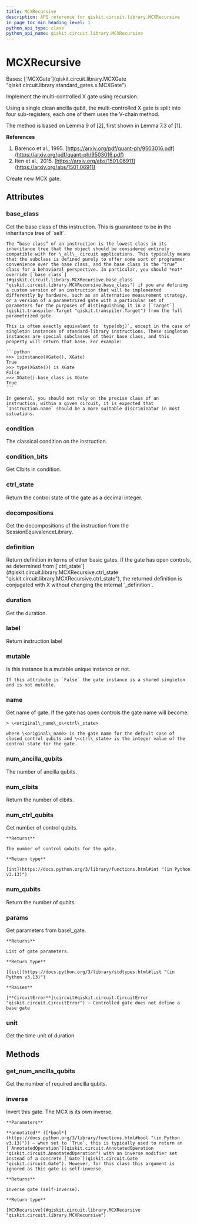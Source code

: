 ```yaml
---
title: MCXRecursive
description: API reference for qiskit.circuit.library.MCXRecursive
in_page_toc_min_heading_level: 1
python_api_type: class
python_api_name: qiskit.circuit.library.MCXRecursive
---
```


# MCXRecursive

<Class id="qiskit.circuit.library.MCXRecursive" isDedicatedPage={true} github="https://github.com/Qiskit/qiskit/tree/stable/1.2/qiskit/circuit/library/standard_gates/x.py#L1320-L1414" signature="qiskit.circuit.library.MCXRecursive(num_ctrl_qubits=None, label=None, ctrl_state=None, *, duration=None, unit='dt', _base_label=None)" modifiers="class">
  Bases: [`MCXGate`](qiskit.circuit.library.MCXGate "qiskit.circuit.library.standard_gates.x.MCXGate")

  Implement the multi-controlled X gate using recursion.

  Using a single clean ancilla qubit, the multi-controlled X gate is split into four sub-registers, each one of them uses the V-chain method.

  The method is based on Lemma 9 of \[2], first shown in Lemma 7.3 of \[1].

  **References**

  1.  Barenco et al., 1995. [https://arxiv.org/pdf/quant-ph/9503016.pdf](https://arxiv.org/pdf/quant-ph/9503016.pdf)
  2.  Iten et al., 2015. [https://arxiv.org/abs/1501.06911](https://arxiv.org/abs/1501.06911)

  Create new MCX gate.

  ## Attributes

  ### base\_class

  <Attribute id="qiskit.circuit.library.MCXRecursive.base_class">
    Get the base class of this instruction. This is guaranteed to be in the inheritance tree of `self`.

    The “base class” of an instruction is the lowest class in its inheritance tree that the object should be considered entirely compatible with for \_all\_ circuit applications. This typically means that the subclass is defined purely to offer some sort of programmer convenience over the base class, and the base class is the “true” class for a behavioral perspective. In particular, you should *not* override [`base_class`](#qiskit.circuit.library.MCXRecursive.base_class "qiskit.circuit.library.MCXRecursive.base_class") if you are defining a custom version of an instruction that will be implemented differently by hardware, such as an alternative measurement strategy, or a version of a parametrized gate with a particular set of parameters for the purposes of distinguishing it in a [`Target`](qiskit.transpiler.Target "qiskit.transpiler.Target") from the full parametrized gate.

    This is often exactly equivalent to `type(obj)`, except in the case of singleton instances of standard-library instructions. These singleton instances are special subclasses of their base class, and this property will return that base. For example:

    ```python
    >>> isinstance(XGate(), XGate)
    True
    >>> type(XGate()) is XGate
    False
    >>> XGate().base_class is XGate
    True
    ```

    In general, you should not rely on the precise class of an instruction; within a given circuit, it is expected that `Instruction.name` should be a more suitable discriminator in most situations.
  </Attribute>

  ### condition

  <Attribute id="qiskit.circuit.library.MCXRecursive.condition">
    The classical condition on the instruction.
  </Attribute>

  ### condition\_bits

  <Attribute id="qiskit.circuit.library.MCXRecursive.condition_bits">
    Get Clbits in condition.
  </Attribute>

  ### ctrl\_state

  <Attribute id="qiskit.circuit.library.MCXRecursive.ctrl_state">
    Return the control state of the gate as a decimal integer.
  </Attribute>

  ### decompositions

  <Attribute id="qiskit.circuit.library.MCXRecursive.decompositions">
    Get the decompositions of the instruction from the SessionEquivalenceLibrary.
  </Attribute>

  ### definition

  <Attribute id="qiskit.circuit.library.MCXRecursive.definition">
    Return definition in terms of other basic gates. If the gate has open controls, as determined from [`ctrl_state`](#qiskit.circuit.library.MCXRecursive.ctrl_state "qiskit.circuit.library.MCXRecursive.ctrl_state"), the returned definition is conjugated with X without changing the internal `_definition`.
  </Attribute>

  ### duration

  <Attribute id="qiskit.circuit.library.MCXRecursive.duration">
    Get the duration.
  </Attribute>

  ### label

  <Attribute id="qiskit.circuit.library.MCXRecursive.label">
    Return instruction label
  </Attribute>

  ### mutable

  <Attribute id="qiskit.circuit.library.MCXRecursive.mutable">
    Is this instance is a mutable unique instance or not.

    If this attribute is `False` the gate instance is a shared singleton and is not mutable.
  </Attribute>

  ### name

  <Attribute id="qiskit.circuit.library.MCXRecursive.name">
    Get name of gate. If the gate has open controls the gate name will become:

    > \<original\_name\_o\<ctrl\_state>

    where \<original\_name> is the gate name for the default case of closed control qubits and \<ctrl\_state> is the integer value of the control state for the gate.
  </Attribute>

  ### num\_ancilla\_qubits

  <Attribute id="qiskit.circuit.library.MCXRecursive.num_ancilla_qubits">
    The number of ancilla qubits.
  </Attribute>

  ### num\_clbits

  <Attribute id="qiskit.circuit.library.MCXRecursive.num_clbits">
    Return the number of clbits.
  </Attribute>

  ### num\_ctrl\_qubits

  <Attribute id="qiskit.circuit.library.MCXRecursive.num_ctrl_qubits">
    Get number of control qubits.

    **Returns**

    The number of control qubits for the gate.

    **Return type**

    [int](https://docs.python.org/3/library/functions.html#int "(in Python v3.13)")
  </Attribute>

  ### num\_qubits

  <Attribute id="qiskit.circuit.library.MCXRecursive.num_qubits">
    Return the number of qubits.
  </Attribute>

  ### params

  <Attribute id="qiskit.circuit.library.MCXRecursive.params">
    Get parameters from base\_gate.

    **Returns**

    List of gate parameters.

    **Return type**

    [list](https://docs.python.org/3/library/stdtypes.html#list "(in Python v3.13)")

    **Raises**

    [**CircuitError**](circuit#qiskit.circuit.CircuitError "qiskit.circuit.CircuitError") – Controlled gate does not define a base gate
  </Attribute>

  ### unit

  <Attribute id="qiskit.circuit.library.MCXRecursive.unit">
    Get the time unit of duration.
  </Attribute>

  ## Methods

  ### get\_num\_ancilla\_qubits

  <Function id="qiskit.circuit.library.MCXRecursive.get_num_ancilla_qubits" github="https://github.com/Qiskit/qiskit/tree/stable/1.2/qiskit/circuit/library/standard_gates/x.py#L1353-L1356" signature="get_num_ancilla_qubits(num_ctrl_qubits, mode='recursion')" modifiers="static">
    Get the number of required ancilla qubits.
  </Function>

  ### inverse

  <Function id="qiskit.circuit.library.MCXRecursive.inverse" github="https://github.com/Qiskit/qiskit/tree/stable/1.2/qiskit/circuit/library/standard_gates/x.py#L1358-L1370" signature="inverse(annotated=False)">
    Invert this gate. The MCX is its own inverse.

    **Parameters**

    **annotated** ([*bool*](https://docs.python.org/3/library/functions.html#bool "(in Python v3.13)")) – when set to `True`, this is typically used to return an [`AnnotatedOperation`](qiskit.circuit.AnnotatedOperation "qiskit.circuit.AnnotatedOperation") with an inverse modifier set instead of a concrete [`Gate`](qiskit.circuit.Gate "qiskit.circuit.Gate"). However, for this class this argument is ignored as this gate is self-inverse.

    **Returns**

    inverse gate (self-inverse).

    **Return type**

    [MCXRecursive](#qiskit.circuit.library.MCXRecursive "qiskit.circuit.library.MCXRecursive")
  </Function>
</Class>

